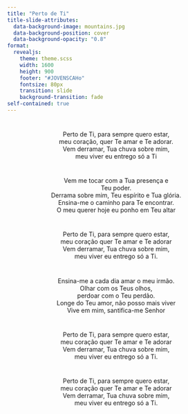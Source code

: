 ```yaml
---
title: "Perto de Ti"
title-slide-attributes:
  data-background-image: mountains.jpg
  data-background-position: cover
  data-background-opacity: "0.8"
format: 
  revealjs:
    theme: theme.scss
    width: 1600
    height: 900
    footer: "#JOVENSCAHo"
    fontsize: 80px
    transition: slide
    background-transition: fade
self-contained: true
---
```


# {background-image="mountains.jpg" background-opacity="0.5"}

<center>
Perto de Ti, para sempre quero estar, <br>
meu coração, quer Te amar e Te adorar. <br>
Vem derramar, Tua chuva sobre mim, <br>
meu viver eu entrego só a Ti <br>
</center>

# {background-image="mountains.jpg" background-opacity="0.5"}

<center>
Vem me tocar com a Tua presença e <br> Teu poder. <br>
Derrama sobre mim, Teu espírito e Tua glória. <br>
Ensina-me o caminho para Te encontrar. <br>
O meu querer hoje eu ponho em Teu altar <br>
</center>

# {background-image="mountains.jpg" background-opacity="0.5"}

<center>
Perto de Ti, para sempre quero estar, <br>
meu coração quer Te amar e Te adorar <br>
Vem derramar, Tua chuva sobre mim, <br>
meu viver eu entrego só a Ti. <br>
</center>

# {background-image="mountains.jpg" background-opacity="0.5"}

<center>
Ensina-me a cada dia amar o meu irmão. <br>
Olhar com os Teus olhos, <br> perdoar com o Teu perdão. <br>
Longe do Teu amor, não posso mais viver <br>
Vive em mim, santifica-me Senhor <br>
</center>

# {background-image="mountains.jpg" background-opacity="0.5"}

<center>
Perto de Ti, para sempre quero estar, <br>
meu coração quer Te amar e Te adorar <br>
Vem derramar, Tua chuva sobre mim, <br>
meu viver eu entrego só a Ti. <br>
</center>

# {background-image="mountains.jpg" background-opacity="0.5"}

<center>
Perto de Ti, para sempre quero estar, <br>
meu coração quer Te amar e Te adorar <br>
Vem derramar, Tua chuva sobre mim, <br>
meu viver eu entrego só a Ti. <br>
</center>
